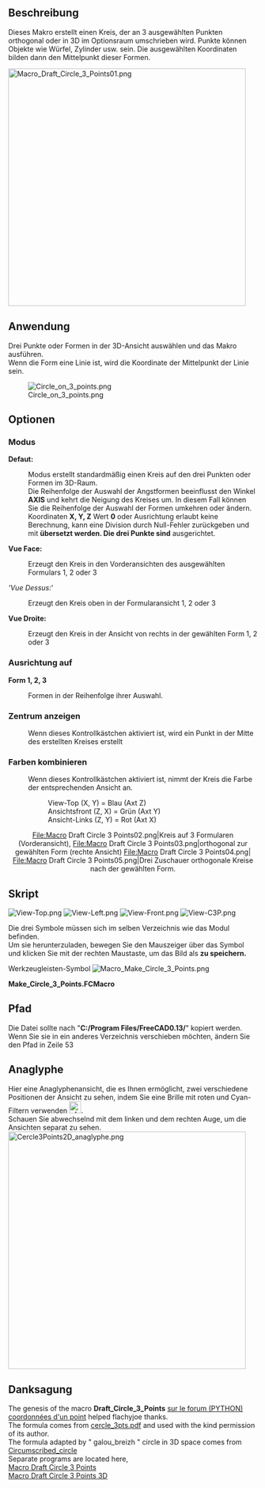 <languages/>

{{Macro/de
|Name=Kreis aus drei Punkten
|Icon=Macro_Make_Circle_3_Points.png
|Description=Erzeugt einen Kreis aus drei ausgewählten Punkten oder Formen
|Author=Mario52
|Version=1.0
|Date=2014-08-08
|FCVersion=Alle
|Download=[https://wiki.freecad.org/images/c/c7/Macro_Make_Circle_3_Points.png Werkzeugleisten-Symbol]<br/>[https://wiki.freecad.org/images/f/fb/View-Top.png Symbole Ansicht oben]<br/>[https://wiki.freecad.org/images/c/ca/View-Left.png Symbole Ansicht links]<br/>[https://wiki.freecad.org/images/6/64/View-Front.png Symbol Ansicht vorne]<br/>[https://wiki.freecad.org/images/1/19/View-C3P.png Symbole Ansicht C3P]
}}

<span id="Description"></span>
==Beschreibung==

Dieses Makro erstellt einen Kreis, der an 3 ausgewählten Punkten orthogonal oder in 3D im Optionsraum umschrieben wird. Punkte können Objekte wie Würfel, Zylinder usw. sein. Die ausgewählten Koordinaten bilden dann den Mittelpunkt dieser Formen.

[[File:Macro Draft Circle 3 Points01.png|480px]]
{{Caption|Kreis, der auf drei ausgewählten Punkten aufgebaut ist}}

<span id="Usage"></span>
==Anwendung==

Drei Punkte oder Formen in der 3D-Ansicht auswählen und das Makro ausführen. <br />
Wenn die Form eine Linie ist, wird die Koordinate der Mittelpunkt der Linie sein.

[[File:Circle_on_3_points.png]]

<span id="Options"></span>
==Optionen==

<span id="Mode"></span>
===Modus===

'''Defaut:'''
: Modus erstellt standardmäßig einen Kreis auf den drei Punkten oder Formen im 3D-Raum.
: Die Reihenfolge der Auswahl der Angstformen beeinflusst den Winkel '''AXIS''' und kehrt die Neigung des Kreises um. In diesem Fall können Sie die Reihenfolge der Auswahl der Formen umkehren oder ändern.
: Koordinaten '''X, Y, Z''' Wert '''0''' oder Ausrichtung erlaubt keine Berechnung, kann eine Division durch Null-Fehler zurückgeben und mit '''übersetzt werden. Die drei Punkte sind''' ausgerichtet.

'''Vue Face:'''
: Erzeugt den Kreis in den Vorderansichten des ausgewählten Formulars 1, 2 oder 3
'' 'Vue Dessus:'''
: Erzeugt den Kreis oben in der Formularansicht 1, 2 oder 3
'''Vue Droite:'''
: Erzeugt den Kreis in der Ansicht von rechts in der gewählten Form 1, 2 oder 3

<span id="Alignement_sur"></span>
===Ausrichtung auf===

'''Form 1, 2, 3'''
: Formen in der Reihenfolge ihrer Auswahl.

<span id="Afficher_le_centre"></span>
===Zentrum anzeigen===

: Wenn dieses Kontrollkästchen aktiviert ist, wird ein Punkt in der Mitte des erstellten Kreises erstellt

<span id="Associer_les_couleurs"></span>
===Farben kombinieren===

: Wenn dieses Kontrollkästchen aktiviert ist, nimmt der Kreis die Farbe der entsprechenden Ansicht an.
:: View-Top (X, Y) = Blau (Axt Z)
:: Ansichtsfront (Z, X) = Grün (Axt Y)
:: Ansicht-Links (Z, Y) = Rot (Axt X)

<center>
<gallery widths="200" heights="100">
File:Macro Draft Circle 3 Points02.png|Kreis auf 3 Formularen (Vorderansicht), 
File:Macro Draft Circle 3 Points03.png|orthogonal zur gewählten Form (rechte Ansicht)
File:Macro Draft Circle 3 Points04.png|
File:Macro Draft Circle 3 Points05.png|Drei Zuschauer orthogonale Kreise nach der gewählten Form.
</gallery>
</center>

<span id="Script"></span>
==Skript ==

[[Image:View-Top.png]] [[Image:View-Left.png]] [[Image:View-Front.png]] [[Image:View-C3P.png]]

Die drei Symbole müssen sich im selben Verzeichnis wie das Modul befinden. <br />
Um sie herunterzuladen, bewegen Sie den Mauszeiger über das Symbol und klicken Sie mit der rechten Maustaste, um das Bild als '''zu speichern.'''

Werkzeugleisten-Symbol [[Image:Macro_Make_Circle_3_Points.png]]

'''Make_Circle_3_Points.FCMacro'''

{{MacroCode|code=
# -*- coding: utf-8 -*-
# Cercle sur 3 points.py
# create a circle from 3 points selected
# combination of the two programs 'create a circle from 3 points selected'
# with as options (orthogonal) circle can be built on a choice plans
# to coordinate one of the three selected choice shapes
# mode by default, creates the circle in 3D space
# the options create the circle of orthogonal way on the map and view the choice
# with the creation of a central color related to the axes Y/N Y/N
# 04/03/2013 # 24/03/2013 # 08/08/2014 by mario52
# the formula adapted (with permission of its author) by "mario52" for orthogonal circles comes from
# http://www-obs.univ-lyon1.fr/labo/fc/Ateliers_archives/ateliers_2005-06/cercle_3pts.pdf
# read the note in pdf, on the order of selection points,
# If the formula returns an error (example the 3 points in the same alignment)
# the formula adapted by "galou_breizh" for the cecle in 3D space comes from
# https://en.wikipedia.org/wiki/Circumscribed_circle
# the window is always visible and allows you to work on other programs
# as for example to select other items in FreeCAD

#08/08/2014 PyQt4 and PySide

#OS: Windows Vista
#Word size: 32-bit
#Version: 0.14.3700 (Git)
#Branch: releases/FreeCAD-0-14
#Hash: 32f5aae0a64333ec8d5d160dbc46e690510c8fe1
#Python version: 2.6.2
#Qt version: 4.5.2
#Coin version: 3.1.0
#SoQt version: 1.4.1
#OCC version: 6.5.1

try:
    import PyQt4
    from PyQt4 import QtCore, QtGui
except Exception:
    import PySide
    from PySide import QtCore, QtGui

import Draft, Part, FreeCAD, math, PartGui, FreeCADGui
from math import sqrt, pi, sin, cos, asin
from FreeCAD import Base
 
                    # vueChoix = 0 et alignerSur = 0 , mode par défaut
global vueChoix		# choix de la vue Dessus=1 XY, vue Face=2 ZX, vue Droite=3 ZY (Orthogonal)
global alignerSur   # aligne le cercle sur une forme au choix (1,2 ou 3) ou sur Z=0 (Orthogonal)
global afficherPoint# affiche le point central du cercle
global colorer     	# colorer suivant l'axe 1=Ok 0=Couleur courante uniquement Orthogonal !
vueChoix = 0
alignerSur = 0
afficherPoint = 1
colorer = 1
 
try:
    _fromUtf8 = QtCore.QString.fromUtf8
except AttributeError:
    def _fromUtf8(s):
        return s
 
try:
    _encoding = QtGui.QApplication.UnicodeUTF8
    def _translate(context, text, disambig):
        return QtGui.QApplication.translate(context, text, disambig, _encoding)
except AttributeError:
    def _translate(context, text, disambig):
        return QtGui.QApplication.translate(context, text, disambig)
 
class Ui_MainWindow(object):
 
    def __init__(self, MainWindow):
        self.window = MainWindow
        path = FreeCAD.ConfigGet("AppHomePath") # chemin 
 
        MainWindow.setObjectName(_fromUtf8("MainWindow"))
        MainWindow.resize(490, 302)
        MainWindow.setWindowIcon(QtGui.QIcon(path+'View-C3P.png'))
        self.centralWidget = QtGui.QWidget(MainWindow)
        self.centralWidget.setObjectName(_fromUtf8("centralWidget"))
 
        self.groupBox = QtGui.QGroupBox(self.centralWidget)
        self.groupBox.setGeometry(QtCore.QRect(20, 10, 130, 161))
        self.groupBox.setObjectName(_fromUtf8("groupBox_1"))
 
        self.radioButton_1 = QtGui.QRadioButton(self.groupBox)
        self.radioButton_1.setGeometry(QtCore.QRect(10, 30, 130, 20))
        self.radioButton_1.setChecked(True)
        self.radioButton_1.setObjectName(_fromUtf8("radioButton_1"))
        self.radioButton_1.clicked.connect(self.on_radioButton_1_clicked) #connection radioButton_1
        self.radioButton_1.setToolTip(_translate("MainWindow", "Cercle sur 3 points dans l'espace", None))
 
        self.radioButton_2 = QtGui.QRadioButton(self.groupBox)
        self.radioButton_2.setGeometry(QtCore.QRect(10, 60, 130, 20))
        self.radioButton_2.setObjectName(_fromUtf8("radioButton_2"))
        self.radioButton_2.clicked.connect(self.on_radioButton_2_clicked) #connection radioButton_2
        self.radioButton_2.setToolTip(_translate("MainWindow", "Cercle orthogonal sur la vue de face", None))
        #self.image_01 = "C:\Program Files\FreeCAD0.13\View-Front.png"
        self.image_01 = path+"View-Front.png"
        icon01 = QtGui.QIcon() 
        icon01.addPixmap(QtGui.QPixmap(self.image_01),QtGui.QIcon.Normal, QtGui.QIcon.Off)
        self.radioButton_2.setIcon(icon01) 
 
        self.radioButton_3 = QtGui.QRadioButton(self.groupBox)
        self.radioButton_3.setGeometry(QtCore.QRect(10, 90, 130, 20))
        self.radioButton_3.setObjectName(_fromUtf8("radioButton_3"))
        self.radioButton_3.clicked.connect(self.on_radioButton_3_clicked) #connection radioButton_3
        self.radioButton_3.setToolTip(_translate("MainWindow", "Cercle orthogonal sur la vue de dessus", None))
        #self.image_02 = "C:\Program Files\FreeCAD0.13\View-Top.png"
        self.image_02 = path+"View-Top.png"
        icon02 = QtGui.QIcon() 
        icon02.addPixmap(QtGui.QPixmap(self.image_02),QtGui.QIcon.Normal, QtGui.QIcon.Off)
        self.radioButton_3.setIcon(icon02) 
 
        self.radioButton_4 = QtGui.QRadioButton(self.groupBox)
        self.radioButton_4.setGeometry(QtCore.QRect(10, 120, 130, 20))
        self.radioButton_4.setObjectName(_fromUtf8("radioButton_4"))
        self.radioButton_4.clicked.connect(self.on_radioButton_4_clicked) #connection radioButton_4
        self.radioButton_4.setToolTip(_translate("MainWindow", "Cercle orthogonal sur la vue de droite", None))
        #self.image_03 = "C:\Program Files\FreeCAD0.13\View-Left.png"
        self.image_03 = path+"View-Left.png"
        icon03 = QtGui.QIcon() 
        icon03.addPixmap(QtGui.QPixmap(self.image_03),QtGui.QIcon.Normal, QtGui.QIcon.Off)
        self.radioButton_4.setIcon(icon03) 
 
        self.groupBox_2 = QtGui.QGroupBox(self.centralWidget)
        self.groupBox_2.setGeometry(QtCore.QRect(170, 10, 120, 161))
        self.groupBox_2.setObjectName(_fromUtf8("groupBox_2"))
 
        self.radioButton_5 = QtGui.QRadioButton(self.groupBox_2)
        self.radioButton_5.setGeometry(QtCore.QRect(10, 30, 95, 20))
        self.radioButton_5.setChecked(True)
        self.radioButton_5.setObjectName(_fromUtf8("radioButton_5"))
        self.radioButton_5.clicked.connect(self.on_radioButton_5_clicked) #connection radioButton_5
        self.radioButton_5.setToolTip(_translate("MainWindow", "Cercle sur 3 points dans l'espace", None))
 
        self.radioButton_6 = QtGui.QRadioButton(self.groupBox_2)
        self.radioButton_6.setGeometry(QtCore.QRect(10, 60, 95, 20))
        self.radioButton_6.setObjectName(_fromUtf8("radioButton_6"))
        self.radioButton_6.clicked.connect(self.on_radioButton_6_clicked) #connection radioButton_6
        self.radioButton_6.setToolTip(_translate("MainWindow", "Cercle orthogonal sur la forme 1", None))
 
        self.radioButton_7 = QtGui.QRadioButton(self.groupBox_2)
        self.radioButton_7.setGeometry(QtCore.QRect(10, 90, 95, 20))
        self.radioButton_7.setObjectName(_fromUtf8("radioButton_7"))
        self.radioButton_7.clicked.connect(self.on_radioButton_7_clicked) #connection radioButton_7
        self.radioButton_7.setToolTip(_translate("MainWindow", "Cercle orthogonal sur la forme 2", None))
 
        self.radioButton_8 = QtGui.QRadioButton(self.groupBox_2)
        self.radioButton_8.setGeometry(QtCore.QRect(10, 120, 95, 20))
        self.radioButton_8.setObjectName(_fromUtf8("radioButton_8"))
        self.radioButton_8.clicked.connect(self.on_radioButton_8_clicked) #connection radioButton_8
        self.radioButton_8.setToolTip(_translate("MainWindow", "Cercle orthogonal sur la forme 3", None))
 
        self.checkBox_1 = QtGui.QCheckBox(self.centralWidget)
        self.checkBox_1.setGeometry(QtCore.QRect(20, 190, 140, 20))
        self.checkBox_1.setChecked(True)
        self.checkBox_1.setObjectName(_fromUtf8("checkBox_1"))
        self.checkBox_1.setToolTip(_translate("MainWindow", "Affiche un point sur le centre du cercle", None))
#        self.checkBox_1.clicked.connect(self.on_checkBox_1_clicked) #connection checkBox_1
 
        self.checkBox_2 = QtGui.QCheckBox(self.centralWidget)
        self.checkBox_2.setGeometry(QtCore.QRect(170, 190, 150, 20))
        self.checkBox_2.setChecked(True)
        self.checkBox_2.setObjectName(_fromUtf8("checkBox_2"))
        self.checkBox_2.setToolTip(_translate("MainWindow", "Associe la couleur du cercle à la couleur des axes X,Y,Z (Orthogonal)", None))
#        self.checkBox_2.clicked.connect(self.on_checkBox_2_clicked) #connection checkBox_1
 
        self.lineEdit_1 = QtGui.QLineEdit(self.centralWidget)
        self.lineEdit_1.setGeometry(QtCore.QRect(320, 30, 151, 22))
        self.lineEdit_1.setObjectName(_fromUtf8("lineEdit_1"))
        self.lineEdit_1.setReadOnly(True)
 
        self.lineEdit_2 = QtGui.QLineEdit(self.centralWidget)
        self.lineEdit_2.setGeometry(QtCore.QRect(320, 80, 151, 22))
        self.lineEdit_2.setObjectName(_fromUtf8("lineEdit_2"))
        self.lineEdit_2.setReadOnly(True)
 
        self.lineEdit_3 = QtGui.QLineEdit(self.centralWidget)
        self.lineEdit_3.setGeometry(QtCore.QRect(320, 130, 151, 22))
        self.lineEdit_3.setObjectName(_fromUtf8("lineEdit_3"))
        self.lineEdit_3.setReadOnly(True)
 
        self.lineEdit_4 = QtGui.QLineEdit(self.centralWidget)
        self.lineEdit_4.setGeometry(QtCore.QRect(320, 180, 151, 22))
        self.lineEdit_4.setObjectName(_fromUtf8("lineEdit_4"))
        self.lineEdit_4.setReadOnly(True)
 
        self.lineEdit_5 = QtGui.QLineEdit(self.centralWidget)
        self.lineEdit_5.setGeometry(QtCore.QRect(320, 230, 151, 22))
        self.lineEdit_5.setObjectName(_fromUtf8("lineEdit_5"))
        self.lineEdit_5.setReadOnly(True)
 
        self.label_1 = QtGui.QLabel(self.centralWidget)
        self.label_1.setGeometry(QtCore.QRect(320, 10, 91, 16))
        self.label_1.setObjectName(_fromUtf8("label_1"))
 
        self.label_2 = QtGui.QLabel(self.centralWidget)
        self.label_2.setGeometry(QtCore.QRect(320, 60, 91, 16))
        self.label_2.setObjectName(_fromUtf8("label_2"))
 
        self.label_3 = QtGui.QLabel(self.centralWidget)
        self.label_3.setGeometry(QtCore.QRect(320, 110, 91, 16))
        self.label_3.setObjectName(_fromUtf8("label_3"))
 
        self.label_4 = QtGui.QLabel(self.centralWidget)
        self.label_4.setGeometry(QtCore.QRect(320, 160, 53, 16))
        self.label_4.setObjectName(_fromUtf8("label_4"))
 
        self.label_5 = QtGui.QLabel(self.centralWidget)
        self.label_5.setGeometry(QtCore.QRect(320, 210, 81, 16))
        self.label_5.setObjectName(_fromUtf8("label_5"))
 
        self.pushButton_1 = QtGui.QPushButton(self.centralWidget)
        self.pushButton_1.setGeometry(QtCore.QRect(20, 230, 90, 28))
        self.pushButton_1.setObjectName(_fromUtf8("pushButton_1"))
        self.pushButton_1.clicked.connect(self.on_pushButton_1_clicked) #connection pushButton_1
        self.pushButton_1.setToolTip(_translate("MainWindow", "Quitte la fonction", None))
 
        self.pushButton_2 = QtGui.QPushButton(self.centralWidget)
        self.pushButton_2.setGeometry(QtCore.QRect(110, 230, 90, 28))
        self.pushButton_2.setObjectName(_fromUtf8("pushButton_2"))
        self.pushButton_2.clicked.connect(self.on_pushButton_2_clicked) #connection pushButton_2
        self.pushButton_2.setToolTip(_translate("MainWindow", "Applique la fonction sans quitter", None))
        #self.pushButton_2.setStyleSheet("background-color: red") #cette fonction donne une couleur au bouton
        #self.pushButton_2.setStyleSheet("color : #ff0000") #cette fonction donne une couleur au texte du bouton
        #self.pushButton_2.setStyleSheet("color : #ff0000; background-color : #0000ff;" ) #combinaison des deux
 
        self.pushButton_3 = QtGui.QPushButton(self.centralWidget)
        self.pushButton_3.setGeometry(QtCore.QRect(200, 230, 90, 28))
        self.pushButton_3.setObjectName(_fromUtf8("pushButton_3"))
        self.pushButton_3.clicked.connect(self.on_pushButton_3_clicked) #connection pushButton_3
        self.pushButton_3.setToolTip(_translate("MainWindow", "Définit le mode par défaut (Cercle sur 3 points dans l'espace)", None))
 
        MainWindow.setCentralWidget(self.centralWidget)
        self.statusBar = QtGui.QStatusBar(MainWindow)
        self.statusBar.setObjectName(_fromUtf8("statusBar"))
        MainWindow.setStatusBar(self.statusBar)
 
        self.retranslateUi(MainWindow)
        QtCore.QMetaObject.connectSlotsByName(MainWindow)
 
    def retranslateUi(self, MainWindow):
        try:
            MainWindow.setWindowFlags(PyQt4.QtCore.Qt.WindowStaysOnTopHint) # PyQt4 cette fonction met la fenêtre en avant
        except Exception:
            MainWindow.setWindowFlags(PySide.QtCore.Qt.WindowStaysOnTopHint) # PySide cette fonction met la fenêtre en avant
        #MainWindow.setStyleSheet("background-color: red") #cette fonction donne une couleur à la fenêtre
        #MainWindow.setWindowOpacity(0.5)    #cette fonction donne une transparence à la fenêtre
        MainWindow.setWindowTitle(_translate("MainWindow", "Cercle sur 3 points", None))
        self.groupBox.setTitle(_translate("MainWindow", "Mode", None))
        self.radioButton_1.setText(_translate("MainWindow", "Défaut", None))
        self.radioButton_2.setText(_translate("MainWindow", "Vue  Face", None))
        self.radioButton_3.setText(_translate("MainWindow", "Vue Dessus", None))
        self.radioButton_4.setText(_translate("MainWindow", "Vue Droite", None))
        self.groupBox_2.setTitle(_translate("MainWindow", "Alignement sur", None))
        self.radioButton_5.setText(_translate("MainWindow", "Défaut", None))
        self.radioButton_6.setText(_translate("MainWindow", "Forme 1", None))
        self.radioButton_7.setText(_translate("MainWindow", "Forme 2", None))
        self.radioButton_8.setText(_translate("MainWindow", "Forme 3", None))
        self.checkBox_1.setText(_translate("MainWindow", "Afficher le centre", None))
        self.checkBox_2.setText(_translate("MainWindow", "Associer les couleurs", None))
        self.label_1.setText(_translate("MainWindow", "Coordonnée X", None))
        self.label_2.setText(_translate("MainWindow", "Coordonnée Y", None))
        self.label_3.setText(_translate("MainWindow", "Coordonnée Z", None))
        self.label_4.setText(_translate("MainWindow", "Rayon", None))
        self.label_5.setText(_translate("MainWindow", "Angle", None))
        self.pushButton_1.setText(_translate("MainWindow", "Quitter", None))
        self.pushButton_2.setText(_translate("MainWindow", "Appliquer", None))
        self.pushButton_3.setText(_translate("MainWindow", "Défaut", None))
    # première série de radioboutons
    def on_radioButton_1_clicked(self):
        if self.radioButton_1.isChecked():
            self.radioButton_5.setChecked(True)
    def on_radioButton_2_clicked(self):
        if self.radioButton_5.isChecked():
            self.radioButton_6.setChecked(True)
    def on_radioButton_3_clicked(self):
        if self.radioButton_5.isChecked():
            self.radioButton_6.setChecked(True)
    def on_radioButton_4_clicked(self):
        if self.radioButton_5.isChecked():
            self.radioButton_6.setChecked(True)
    # deuxième série de radioboutons
    def on_radioButton_5_clicked(self):
        if self.radioButton_5.isChecked():
            self.radioButton_1.setChecked(True)
    def on_radioButton_6_clicked(self):
        if self.radioButton_1.isChecked():
            self.radioButton_2.setChecked(True)
    def on_radioButton_7_clicked(self):
        if self.radioButton_1.isChecked():
            self.radioButton_2.setChecked(True)
    def on_radioButton_8_clicked(self):
        if self.radioButton_1.isChecked():
            self.radioButton_2.setChecked(True)
    # Boutons
    def on_pushButton_1_clicked(self):    # Bouton Quitte la fonction
        App.Console.PrintMessage("Terminé\r\n")
        self.window.hide()
 
    def on_pushButton_2_clicked(self):    # Bouton Appliquer
        if self.radioButton_1.isChecked():
            vueChoix=0
        if self.radioButton_2.isChecked():
            vueChoix=1
        if self.radioButton_3.isChecked():
            vueChoix=2
        if self.radioButton_4.isChecked():
            vueChoix=3
 
        if self.radioButton_5.isChecked():
            alignerSur=0
        if self.radioButton_6.isChecked():
            alignerSur=1
        if self.radioButton_7.isChecked():
            alignerSur=2
        if self.radioButton_8.isChecked():
            alignerSur=3
 
        if self.checkBox_1.checkState()==0:
            afficherPoint=0
        else:
            afficherPoint=1
        if self.checkBox_2.checkState()==0:
            colorer=0
        else:
            colorer=1
 
        # App.Console.PrintMessage("Appliquer\r\n")
        # App.Console.PrintMessage(str(vueChoix)+" \t")
        # App.Console.PrintMessage(str(alignerSur)+" \t")
        # App.Console.PrintMessage(str(afficherPoint)+" \t")
        # App.Console.PrintMessage(str(colorer)+" \r\n")
 
        def errorDialog(msg):
            # Create a simple dialog QMessageBox
            # The first argument indicates the icon used: one of QtGui.QMessageBox.{NoIcon, Information, Warning, Critical, Question} 
            diag = QtGui.QMessageBox(QtGui.QMessageBox.Critical,u"Error Message",msg)
            try:
                diag.setWindowFlags(PyQt4.QtCore.Qt.WindowStaysOnTopHint) # PyQt4 cette fonction met la fenêtre en avant
            except Exception:
                diag.setWindowFlags(PySide.QtCore.Qt.WindowStaysOnTopHint) # PySide cette fonction met la fenêtre en avant
            #diag.setWindowModality(QtCore.Qt.ApplicationModal) # la fonction a été désactivée pour favoriser "WindowStaysOnTopHint"
            diag.exec_()
 
        def affiche(x,y,z,rayon,r,v,b,afficherPoint,angle):
            pl.Base=FreeCAD.Vector(x,y,z)
            Draft.makeCircle((rayon),placement=pl,face=False,support=None)
            if colorer==1:    
                FreeCADGui.activeDocument().activeObject().LineColor = (r,v,b)
            if afficherPoint==1:
                Draft.makePoint(x,y,z)
                if colorer==1:
                    FreeCADGui.activeDocument().activeObject().PointColor = (r,v,b)
            str(self.lineEdit_1.setText(str(x)))
            str(self.lineEdit_2.setText(str(y)))
            str(self.lineEdit_3.setText(str(z)))
            str(self.lineEdit_4.setText(str(rayon)))
            str(self.lineEdit_5.setText(str(angle)))
 
        # prendre les objets selectionnes
        sel = FreeCADGui.Selection.getSelection()           
        i=0
        centreX=0;centreY=0;rayon=0
 
        # S'il y a 3 points sélectionnés alors..
        if len(sel)==3 :
            i=0
            ta=[0,0,0,0,0,0,0,0,0]
            for obj in sel:
                x=(obj.Shape.BoundBox.Center)
                ta[i+0]=(x.x)
                ta[i+1]=(x.y)
                ta[i+2]=(x.z)
                i=i+3
 
            if vueChoix==3:        # Vue de droite ZY (Rouge)
                z_point_1=ta[0]
                x_point_1=ta[1]
                y_point_1=ta[2]
 
                z_point_2=ta[3]
                x_point_2=ta[4]
                y_point_2=ta[5]
 
                z_point_3=ta[6]
                x_point_3=ta[7]
                y_point_3=ta[8]
 
            elif vueChoix==2:    # Vue de face ZX (Vert)
                y_point_1=ta[0]
                z_point_1=ta[1]
                x_point_1=ta[2]
 
                y_point_2=ta[3]
                z_point_2=ta[4]
                x_point_2=ta[5]
 
                y_point_3=ta[6]
                z_point_3=ta[7]
                x_point_3=ta[8]
 
            else:                # Vue de dessus XY (Bleu)
                x_point_1=ta[0]
                y_point_1=ta[1]
                z_point_1=ta[2]
 
                x_point_2=ta[3]
                y_point_2=ta[4]
                z_point_2=ta[5]
 
                x_point_3=ta[6]
                y_point_3=ta[7]
                z_point_3=ta[8]
 
            # Calcul des coordonnées du centre du cercle    
            try:
                centreX =((x_point_3**2-x_point_2**2+y_point_3**2-y_point_2**2)/(2*(y_point_3-y_point_2))-(x_point_2**2-x_point_1**2+y_point_2**2-y_point_1**2)/(2*(y_point_2-y_point_1)))/((x_point_3-x_point_2)/(y_point_3-y_point_2)-(x_point_2-x_point_1)/(y_point_2-y_point_1))
                centreY =-(x_point_2-x_point_1)/(y_point_2-y_point_1)*centreX+(x_point_2**2-x_point_1**2+y_point_2**2-y_point_1**2)/(2*(y_point_2-y_point_1))
                rayon =sqrt((x_point_1-centreX)**2+(y_point_1-centreY)**2)
            except:
                errorDialog(u"Calcul impossible trop d'élements alignés")
            else:
            #finally: # si finally est présent, il sera TOUJOURS exécuté
               # Définition de la coordonnée Z
                centreZ=0
                # Création du cercle
                pl=FreeCAD.Placement()
                if vueChoix==1:    # Plan XY Dessus
                    pl.Rotation.Q=(0,0,0,1.0)
                    if alignerSur==1:    
                        affiche(centreX,centreY,z_point_1,rayon,0.0,0.0,1.0,afficherPoint,0)
                    elif alignerSur==2:
                        affiche(centreX,centreY,z_point_2,rayon,0.0,0.0,1.0,afficherPoint,0)
                    elif alignerSur==3:
                        affiche(centreX,centreY,z_point_3,rayon,0.0,0.0,1.0,afficherPoint,0)
                elif vueChoix==2:    # Plan XZ Face
                    pl.Rotation.Q=(1,0,0,1.0)
                    if alignerSur==1:    
                        affiche(centreY,z_point_1,centreX,rayon,0.0,1.0,0.0,afficherPoint,0)
                    elif alignerSur==2:
                        affiche(centreY,z_point_2,centreX,rayon,0.0,1.0,0.0,afficherPoint,0)
                    elif alignerSur==3:
                        affiche(centreY,z_point_3,centreX,rayon,0.0,1.0,0.0,afficherPoint,0)
                elif vueChoix==3:    # Plan YZ Droite
                    pl.Rotation.Q=(0,1,0,1.0)
                    if alignerSur==1:    
                        affiche(z_point_1,centreX,centreY,rayon,1.0,0.0,0.0,afficherPoint,0)
                    elif alignerSur==2:
                        affiche(z_point_2,centreX,centreY,rayon,1.0,0.0,0.0,afficherPoint,0)
                    elif alignerSur==3:
                        affiche(z_point_3,centreX,centreY,rayon,1.0,0.0,0.0,afficherPoint,0)
                else:    # 3D XYZ
                    P1 = sel[0].Shape.BoundBox.Center
                    P2 = sel[1].Shape.BoundBox.Center
                    P3 = sel[2].Shape.BoundBox.Center
 
                    P1P2 = (P2 - P1).Length
                    P2P3 = (P3 - P2).Length
                    P3P1 = (P1 - P3).Length
 
                    # Circle radius.
                    l = ((P1 - P2).cross(P2 - P3)).Length
                    try:
                    #if l < 1e-8:
                    #    errorDialog("The three points are aligned")
                        r = P1P2 * P2P3 * P3P1 / 2 / l
                    except:
                        errorDialog("The three points are aligned")
                    else:
                        # Sphere center.
                        a = P2P3**2 * (P1 - P2).dot(P1 - P3) / 2 / l**2
                        b = P3P1**2 * (P2 - P1).dot(P2 - P3) / 2 / l**2
                        c = P1P2**2 * (P3 - P1).dot(P3 - P2) / 2 / l**2
                        P1.multiply(a)
                        P2.multiply(b)
                        P3.multiply(c)
                        PC = P1 + P2 + P3
 
                        # Creation of a circle
                        pl = Base.Placement()
                        v = (P1 - P2).cross(P3 - P2)
                        v.normalize()
                        axis = Base.Vector(0, 0, 1).cross(v)
                        angle = asin(axis.Length) * 180 / pi
                        axis.normalize()
                        pl = Base.Placement(PC, axis, angle)
                        affiche((PC.x),(PC.y),(PC.z),r,0.0,0.0,0.0,afficherPoint,angle)
 
        else:
            # Si la condition n'est pas remplie, recommencer
            errorDialog(u"Sélectionnez 3 points et recommencez")
            #FreeCAD.Console.PrintError("Sélectionnez 3 points et recommencez\r\n")
#________________________________________________________________________________
    def on_pushButton_3_clicked(self):    # Valeurs d'origine
        App.Console.PrintMessage("Défaut\r\n")
        vueChoix=0		# choix de la vue Dessus=1 XY, vue Face=2 ZX, vue Droite=3 ZY
        self.radioButton_1.setChecked(True)
        alignerSur=0	# aligne le cercle sur une forme au choix (1,2 ou 3) ou sur Z=0
        self.radioButton_5.setChecked(True)
        afficherPoint=1	# affiche le point central du cercle
        self.checkBox_1.setChecked(True)
        colorer=1		# colorer suivant l'axe 1=Ok 0=Couleur courante uniquement Orthogonal !
        self.checkBox_2.setChecked(True)
 
#______________________________________________________________________________________
 
MainWindow = QtGui.QMainWindow()
ui = Ui_MainWindow(MainWindow)
MainWindow.show()
}}

<span id="Path"></span>
==Pfad==

Die Datei sollte nach "'''C:/Program Files/FreeCAD0.13/'''" kopiert werden. Wenn Sie sie in ein anderes Verzeichnis verschieben möchten, ändern Sie den Pfad in Zeile 53

{{Code|code=
         path = FreeCAD.ConfigGet("AppHomePath") # chemin
}}

==Anaglyphe==

Hier eine Anaglyphenansicht, die es Ihnen ermöglicht, zwei verschiedene Positionen der Ansicht zu sehen, indem Sie eine Brille mit roten und Cyan-Filtern verwenden [[Image: Anaglyph_Tango.png|24px]]. <br />
Schauen Sie abwechselnd mit dem linken und dem rechten Auge, um die Ansichten separat zu sehen. <br />
 
[[File:Cercle3Points2D_anaglyphe.png|480px]]

<span id="Credits"></span>
==Danksagung==

The genesis of the macro '''Draft_Circle_3_Points''' [https://forum.freecad.org/viewtopic.php?f=12&t=3696&sid=17886f953113e162dc9a4a843e1fce94 sur le forum (PYTHON) coordonnées d'un point] helped flachyjoe thanks.<br />
The formula comes from [http://www-obs.univ-lyon1.fr/labo/fc/Ateliers_archives/ateliers_2005-06/cercle_3pts.pdf cercle_3pts.pdf] and used with the kind permission of its author.<br />
The formula adapted by " galou_breizh " circle in 3D space comes from
[https://en.wikipedia.org/wiki/Circumscribed_circle Circumscribed_circle]<br />
Separate programs are located here,<br />
[[Macro_Draft_Circle_3_Points|Macro Draft Circle 3 Points]]<br />
[[Macro_Draft_Circle_3_Points_3D|Macro Draft Circle 3 Points 3D]]
